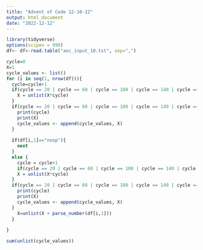 ```yaml
---
title: "Advent of Code 12-10-22"
output: html_document
date: "2022-12-12"
---
```


```r
library(tidyverse)
options(scipen = 999)
df<- df<-read.table("aoc_input_10.txt", sep=",")
```

```r
cycle=0
X=1
cycle_values <- list()
for (i in seq(1, nrow(df))){
  cycle=cycle+1
  if(cycle == 20 | cycle == 60 | cycle == 100 | cycle == 140 | cycle ==180 | cycle ==220){
    X = unlist(X*cycle)
  }
  if(cycle == 20 | cycle == 60 | cycle == 100 | cycle == 140 | cycle == 180 | cycle == 220){
    print(cycle)
    print(X)
    cycle_values <- append(cycle_values, X)
  }
  
  if(df[i,1]=="noop"){
    next
  }
  else {
    cycle = cycle+1
    if(cycle == 20 | cycle == 60 | cycle == 100 | cycle == 140 | cycle ==180 | cycle ==220){
    X = unlist(X*cycle)
  }
  if(cycle == 20 | cycle == 60 | cycle == 100 | cycle == 140 | cycle == 180 | cycle == 220){
    print(cycle)
    print(X)
    cycle_values <- append(cycle_values, X)
  }
    X=unlist(X + parse_number(df[i,1]))
  }
  
}
```

```r
sum(unlist(cycle_values))
```

